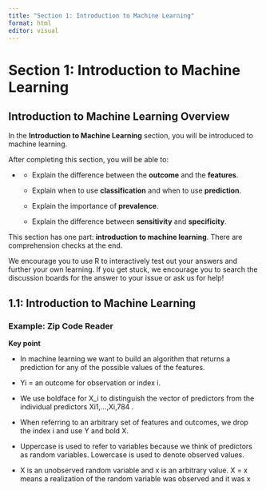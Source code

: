 ```yaml
---
title: "Section 1: Introduction to Machine Learning"
format: html
editor: visual
---
```


# Section 1: Introduction to Machine Learning

## **Introduction to Machine Learning Overview**

In the **Introduction to Machine Learning** section, you will be introduced to machine learning.

After completing this section, you will be able to:

-   <div>

    -   Explain the difference between the **outcome** and the **features**.

    -   Explain when to use **classification** and when to use **prediction**.

    -   Explain the importance of **prevalence**.

    -   Explain the difference between **sensitivity** and **specificity**.

    </div>

This section has one part: **introduction to machine learning**. There are comprehension checks at the end.

We encourage you to use R to interactively test out your answers and further your own learning. If you get stuck, we encourage you to search the discussion boards for the answer to your issue or ask us for help!

## **1.1: Introduction to Machine Learning**

### **Example: Zip Code Reader**

**Key point**

-   In machine learning we want to build an algorithm that returns a prediction for any of the possible values of the features.

-   Yi = an outcome for observation or index i.

-   We use boldface for X_i to distinguish the vector of predictors from the individual predictors Xi1,...,Xi,784 .

-   When referring to an arbitrary set of features and outcomes, we drop the index i and use Y and bold X.

-   Uppercase is used to refer to variables because we think of predictors as random variables. Lowercase is used to denote observed values.

-   X is an unobserved random variable and x is an arbitrary value. X = x means a realization of the random variable was observed and it was x
